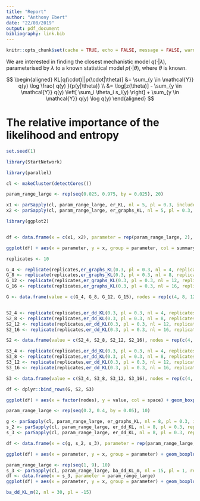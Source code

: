 ```yaml
---
title: "Report"
author: "Anthony Ebert"
date: "22/08/2019"
output: pdf_document
bibliography: link.bib
---
```


```r
knitr::opts_chunk$set(cache = TRUE, echo = FALSE, message = FALSE, warning = FALSE)
```

We are interested in finding the closest mechanistic model $q(\cdot|\lambda)$, parameterised by $\lambda$ to a known statistical model $p(\cdot|\theta)$, where $\theta$ is known. 

$$
\begin{aligned}
KL[q(\cdot)||p(\cdot|\theta)] &= \sum_{y \in \mathcal{Y}} q(y) \log \frac{ q(y) }{p(y|\theta)} \\
&= \log[z(\theta)] - \sum_{y \in \mathcal{Y}} q(y) \left[ \sum_i \theta_i s_i(y) \right] + \sum_{y \in \mathcal{Y}} q(y) \log q(y) 
\end{aligned}
$$

# The relative importance of the likelihood and entropy

```r
set.seed(1)

library(StartNetwork)

library(parallel)
```

```r

cl <- makeCluster(detectCores())

param_range_large <- rep(seq(0.025, 0.975, by = 0.025), 20)

x1 <- parSapply(cl, param_range_large, er_KL, nl = 5, pl = 0.3, include_entropy = TRUE, replicates = 1000)
x2 <- parSapply(cl, param_range_large, er_graphs_KL, nl = 5, pl = 0.3, include_entropy = TRUE, replicates = 1000)
```


```r
library(ggplot2)


df <- data.frame(x = c(x1, x2), parameter = rep(param_range_large, 2), summary_statistic = c(rep("a", length(param_range_large)), rep("b", length(param_range_large))))

ggplot(df) + aes(x = parameter, y = x, group = parameter, col = summary_statistic) + geom_boxplot()

```

```r
replicates <- 10

G_4 <- replicate(replicates,er_graphs_KL(0.3, pl = 0.3, nl = 4, replicates = 1000))
G_8 <- replicate(replicates,er_graphs_KL(0.3, pl = 0.3, nl = 8, replicates = 1000))
G_12 <- replicate(replicates,er_graphs_KL(0.3, pl = 0.3, nl = 12, replicates = 1000))
G_16 <- replicate(replicates,er_graphs_KL(0.3, pl = 0.3, nl = 16, replicates = 1000))

G <- data.frame(value = c(G_4, G_8, G_12, G_15), nodes = rep(c(4, 8, 12, 16), replicates), space = "G")


S2_4 <- replicate(replicates,er_dd_KL(0.3, pl = 0.3, nl = 4, replicates = 1000, sorted = FALSE))
S2_8 <- replicate(replicates,er_dd_KL(0.3, pl = 0.3, nl = 8, replicates = 1000, sorted = FALSE))
S2_12 <- replicate(replicates,er_dd_KL(0.3, pl = 0.3, nl = 12, replicates = 1000, sorted = FALSE))
S2_16 <- replicate(replicates,er_dd_KL(0.3, pl = 0.3, nl = 16, replicates = 1000, sorted = FALSE))

S2 <- data.frame(value = c(S2_4, S2_8, S2_12, S2_16), nodes = rep(c(4, 8, 12, 16), replicates), space = "S2")

S3_4 <- replicate(replicates,er_dd_KL(0.3, pl = 0.3, nl = 4, replicates = 1000, sorted = TRUE))
S3_8 <- replicate(replicates,er_dd_KL(0.3, pl = 0.3, nl = 8, replicates = 1000, sorted = TRUE))
S3_12 <- replicate(replicates,er_dd_KL(0.3, pl = 0.3, nl = 12, replicates = 1000, sorted = TRUE))
S3_16 <- replicate(replicates,er_dd_KL(0.3, pl = 0.3, nl = 16, replicates = 1000, sorted = TRUE))

S3 <- data.frame(value = c(S3_4, S3_8, S3_12, S3_16), nodes = rep(c(4, 8, 12, 16), replicates), space = "S3")

df <- dplyr::bind_rows(G, S2, S3)

ggplot(df) + aes(x = factor(nodes), y = value, col = space) + geom_boxplot() 
```

```r
param_range_large <- rep(seq(0.2, 0.4, by = 0.05), 10)

g <- parSapply(cl, param_range_large, er_graphs_KL, nl = 8, pl = 0.3, include_entropy = TRUE, replicates = 2000)
s_2 <- parSapply(cl, param_range_large, er_dd_KL, nl = 8, pl = 0.3, replicates = 2000, sorted = FALSE)
s_3 <- parSapply(cl, param_range_large, er_dd_KL, nl = 8, pl = 0.3, replicates = 2000, sorted = TRUE)

df <- data.frame(x = c(g, s_2, s_3), parameter = rep(param_range_large, 3), space = c(rep("g", length(param_range_large)), rep("s_2", length(param_range_large)), rep("s_3", length(param_range_large)) ))

ggplot(df) + aes(x = parameter, y = x, group = parameter) + geom_boxplot() + facet_wrap(~space)

param_range_large <- rep(seq(1, 9), 10)
s_3 <- parSapply(cl, param_range_large, ba_dd_KL_m, nl = 15, pl = 1, replicates = 20, sorted = TRUE)
df <- data.frame(x = s_3, parameter = param_range_large)
ggplot(df) + aes(x = parameter, y = x, group = parameter) + geom_boxplot()


```

```r
ba_dd_KL_m(2, nl = 30, pl = -15)
```




